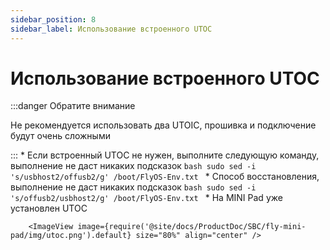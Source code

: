 ```yaml
---
sidebar_position: 8
sidebar_label: Использование встроенного UTOC
---
```



# Использование встроенного UTOC

:::danger Обратите внимание

Не рекомендуется использовать два UTOIC, прошивка и подключение будут очень сложными

:::
    * Если встроенный UTOC не нужен, выполните следующую команду, выполнение не даст никаких подсказок
        ```bash
        sudo sed -i 's/usbhost2/offusb2/g' /boot/FlyOS-Env.txt
        ```
    * Способ восстановления, выполнение не даст никаких подсказок
        ```bash
        sudo sed -i 's/offusb2/usbhost2/g' /boot/FlyOS-Env.txt
        ```
    * На MINI Pad уже установлен UTOC

        <ImageView image={require('@site/docs/ProductDoc/SBC/fly-mini-pad/img/utoc.png').default} size="80%" align="center" />